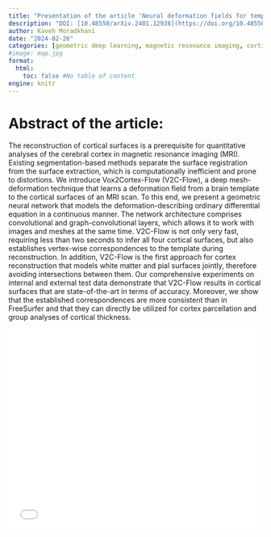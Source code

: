 ```yaml
---
title: "Presentation of the article 'Neural deformation fields for template-based reconstruction of cortical surfaces from MRI'"
description: "DOI: [10.48550/arXiv.2401.12938](https://doi.org/10.48550/arXiv.2401.12938){target='_blank'}"
author: Kaveh Moradkhani
date: "2024-02-26"
categories: [geometric deep learning, magnetic resonance imaging, cortical surface reconstruction, brain segmentation, registration]
#image: map.jpg
format:
  html:
    toc: false #No table of content
engine: knitr
---
```


# Abstract of the article:

The reconstruction of cortical surfaces is a prerequisite for quantitative analyses of the cerebral cortex in magnetic resonance imaging (MRI). Existing segmentation-based methods separate the surface registration from the surface extraction, which is computationally inefficient and prone to distortions. We introduce Vox2Cortex-Flow (V2C-Flow), a deep mesh-deformation technique that learns a deformation field from a brain template to the cortical surfaces of an MRI scan. To this end, we present a geometric neural network that models the deformation-describing ordinary differential equation in a continuous manner. The network architecture comprises convolutional and graph-convolutional layers, which allows it to work with images and meshes at the same time. V2C-Flow is not only very fast, requiring less than two seconds to infer all four cortical surfaces, but also establishes vertex-wise correspondences to the template during reconstruction. In addition, V2C-Flow is the first approach for cortex reconstruction that models white matter and pial surfaces jointly, therefore avoiding intersections between them. Our comprehensive experiments on internal and external test data demonstrate that V2C-Flow results in cortical surfaces that are state-of-the-art in terms of accuracy. Moreover, we show that the established correspondences are more consistent than in FreeSurfer and that they can directly be utilized for cortex parcellation and group analyses of cortical thickness. 


![](../../../docs/journalclub/pdfs/2024_02_26_Kaveh_Vox2Cortex-Flow.pdf){width=100% height=400}